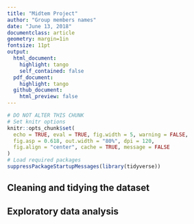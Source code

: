 ```yaml
---
title: "Midtem Project"
author: "Group members names"
date: "June 13, 2018"
documentclass: article
geometry: margin=1in
fontsize: 11pt
output:
  html_document:
    highlight: tango
    self_contained: false
  pdf_document:
    highlight: tango
  github_document:
    html_preview: false
---
```


```r
# DO NOT ALTER THIS CHUNK
# Set knitr options
knitr::opts_chunk$set(
  echo = TRUE, eval = TRUE, fig.width = 5, warning = FALSE,
  fig.asp = 0.618, out.width = "80%", dpi = 120,
  fig.align = "center", cache = TRUE, message = FALSE
)
# Load required packages
suppressPackageStartupMessages(library(tidyverse))
```

## Cleaning and tidying the dataset



## Exploratory data analysis



